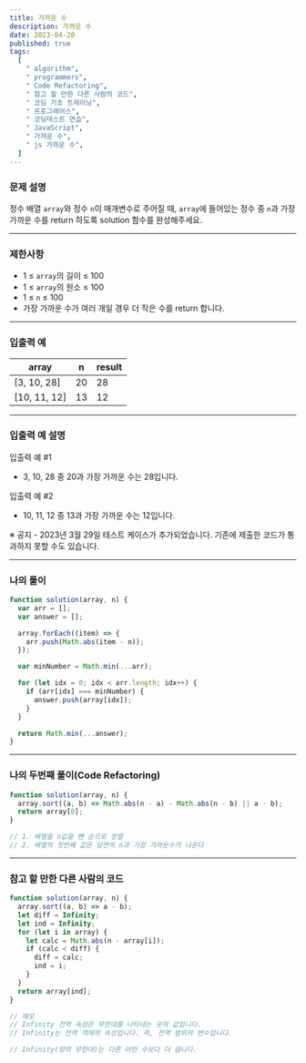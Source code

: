 ```yaml
---
title: 가까운 수
description: 가까운 수
date: 2023-04-20
published: true
tags:
  [
    " algorithm",
    " programmers",
    " Code Refactoring",
    " 참고 할 만한 다른 사람의 코드",
    " 코딩 기초 트레이닝",
    " 프로그래머스",
    " 코딩테스트 연습",
    " JavaScript",
    " 가까운 수",
    " js 가까운 수",
  ]
---
```


### 문제 설명

정수 배열 `array`와 정수 `n`이 매개변수로 주어질 때, `array`에 들어있는 정수 중 `n`과 가장 가까운 수를 return 하도록 solution 함수를 완성해주세요.

---

### 제한사항

- 1 ≤ `array`의 길이 ≤ 100
- 1 ≤ `array`의 원소 ≤ 100
- 1 ≤ `n` ≤ 100
- 가장 가까운 수가 여러 개일 경우 더 작은 수를 return 합니다.

---

### 입출력 예

| array        | n   | result |
| ------------ | --- | ------ |
| [3, 10, 28]  | 20  | 28     |
| [10, 11, 12] | 13  | 12     |

---

### 입출력 예 설명

입출력 예 #1

- 3, 10, 28 중 20과 가장 가까운 수는 28입니다.

입출력 예 #2

- 10, 11, 12 중 13과 가장 가까운 수는 12입니다.

※ 공지 - 2023년 3월 29일 테스트 케이스가 추가되었습니다. 기존에 제출한 코드가 통과하지 못할 수도 있습니다.

---

### 나의 풀이

```jsx
function solution(array, n) {
  var arr = [];
  var answer = [];

  array.forEach((item) => {
    arr.push(Math.abs(item - n));
  });

  var minNumber = Math.min(...arr);

  for (let idx = 0; idx < arr.length; idx++) {
    if (arr[idx] === minNumber) {
      answer.push(array[idx]);
    }
  }

  return Math.min(...answer);
}
```

---

### 나의 두번째 풀이(Code Refactoring)

```jsx
function solution(array, n) {
  array.sort((a, b) => Math.abs(n - a) - Math.abs(n - b) || a - b);
  return array[0];
}

// 1. 배열을 n값을 뺀 순으로 정렬
// 2. 배열의 첫번째 값은 당연히 n과 가장 가까운수가 나온다
```

---

### 참고 할 만한 다른 사람의 코드

```jsx
function solution(array, n) {
  array.sort((a, b) => a - b);
  let diff = Infinity;
  let ind = Infinity;
  for (let i in array) {
    let calc = Math.abs(n - array[i]);
    if (calc < diff) {
      diff = calc;
      ind = i;
    }
  }
  return array[ind];
}

// 메모
// Infinity 전역 속성은 무한대를 나타내는 숫자 값입니다.
// Infinity는 전역 객체의 속성입니다. 즉, 전역 범위의 변수입니다.

// Infinity(양의 무한대)는 다른 어떤 수보다 더 큽니다.
```
